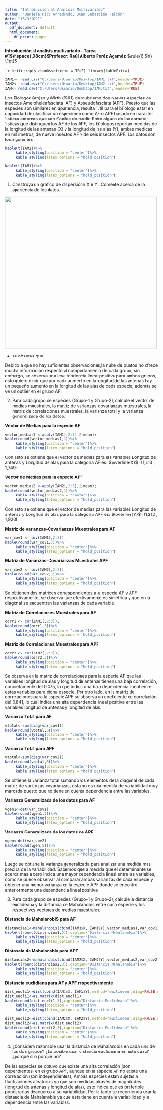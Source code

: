 ```yaml
---
title: "Introducción al Analisis Multivariado"
author: "Daniela Pico Arredondo, Juan Sebastián Falcón"
date: "13/3/2021"
output:
  pdf_document: default
  html_document:
    df_print: paged
---
```

**Introducción al analisis multivariado - Tarea #1$\hspace{.08cm}$\hspace{0.8cm}Profesor: Raúl Alberto Peréz Agaméz**
$\rule{6.5in}{1pt}$

````r
knitr::opts_chunk$set(echo = TRUE)
library(kableExtra)
``



```r
IAM1<- read.csv("C:/Users/Usuario/Desktop/IAM1.txt",header=TRUE)
IAM2<- read.csv("C:/Users/Usuario/Desktop/IAM2.txt",header=TRUE)
IAM<- read.csv("C:/Users/Usuario/Desktop/IAM.txt",header=TRUE)

```



Los Biologos Grojan y Wirth (1981) descubrieron dos nuevas especies de insectos Ameroheleafasciata (AF) y Apseudofasciata (APF). Puesto que las especies son
similares en apariencia, resulta ´util para el bi´ologo estar en capacidad de clasificar un
especimen como AF o APF basado en caracter´ısticas externas que son f´aciles de medir.
Entre alguna de las caracter´ısticas que distinguen los AF de los APF, los bi´ologos reportan
medidas de la longitud de las antenas (X) y la longitud de las alas (Y), ambas medidas
en mil´ımetros, de nueve insectos AF y de seis insectos APF.
Los datos son los siguientes:



```r
kable(t(IAM2))%>%
     kable_styling(position = "center")%>%
     kable_styling(latex_options = "hold_position")

kable(t(IAM1))%>%
     kable_styling(position = "center")%>%
     kable_styling(latex_options = "hold_position")
```
1. Construya un gráfico de dispersióon X e Y . Comente acerca de la apariencia de los
datos.

![](C:\Users\Usuario\Downloads\WhatsApp Image 2021-03-17 at 8.33.57 PM.jpeg){width='500px'}


* se observa que:

Debido a que no hay suficientes observaciones,la nube de puntos no ofrece mucha información respecto al comportamiento de cada grupo, sin embargo, se observa una leve tendencia lineal positiva para ambos grupos, esto  quiere decir que por cada aumento en la longitud de las antenas hay un pequeño aumento en la longitud de las alas de cada especie, además se ve un outlier en el grupo AF.


2. Para cada grupo de especies (Grupo-1 y Grupo-2), calcule el vector de medias
muestrales, la matriz de varianzas-covarianzas muestrales, la matriz de correlaciones
muestrales, la varianza total y la varianza generalizada de los datos.



 **Vector de Medias para la especie AF** 


```r
vector_medias1 <-apply(IAM1[,2:3],2,mean);
kable(round(vector_medias1,3))%>%
     kable_styling(position = "center")%>%
     kable_styling(latex_options = "hold_position")
```
Con esto se obtiene que el vector de medias para las variables Longitud de antenas y Longitud de alas para la categoria AF es: $\overline{X}$=(1,413 ,  1,749)

 **Vector de Medias para la especie APF**

```r
vector_medias2 <-apply(IAM2[,2:3],2,mean);
kable(round(vector_medias2,3))%>%
     kable_styling(position = "center")%>%
     kable_styling(latex_options = "hold_position")


```
Con esto se obtiene que el vector de medias para las variables Longitud de antenas y Longitud de alas para la categoria APF es: $\overline{Y}$=(1,212 , 1,920)

**Matriz de varianzas-Covarianzas Muestrales para AF**
```r
var_cov1 <- cov(IAM1[,2:3]);
kable(round(var_cov1,3))%>%
     kable_styling(position = "center")%>%
     kable_styling(latex_options = "hold_position")
```
**Matriz de Varianzas-Covarianzas Muestrales APF**

```r
var_cov2 <- cov(IAM2[,2:3]);
kable(round(var_cov2,3))%>%
     kable_styling(position = "center")%>%
     kable_styling(latex_options = "hold_position")

```
Se obtienen dos matrices correspondientes a la especie AF y APF respectivamente, se observa que efectivamente es simétrica y que en la diagonal se encuentran las varianzas de cada variable.

**Matriz de Correlaciones Muestrales para AF**
```r
corr1 <- cor(IAM1[,2:3]);
kable(round(corr1,3))%>%
     kable_styling(position = "center")%>%
     kable_styling(latex_options = "hold_position")
```

**Matriz de Correlaciones Muestrales para APF**
```r
corr2 <- cor(IAM2[,2:3]);
kable(round(corr2,3))%>%
     kable_styling(position = "center")%>%
     kable_styling(latex_options = "hold_position")


```


Se observa en la matriz de correlaciones para la especie AF que las variables longitud de alas y longitud de antenas tienen una baja correlación, concretamente del 0.375, lo que indica una baja dependencia lineal entre estas variables para dicha especie. Por otro lado, en la matriz de correlaciones para la especie APF se observa un coeficiente de correlación del 0.841, lo cual indica una alta dependencia lineal positiva entre las variables longitud de antenas y longitud de alas.

**Varianza Total para AF**

```r
vtotal<-sum(diag(var_cov1))
kable(round(vtotal,5))%>%
     kable_styling(position = "center")%>%
     kable_styling(latex_options = "hold_position")
```
**Varianza Total para APF**

```r
vtotal<-sum(diag(var_cov2))
kable(round(vtotal,5))%>%
     kable_styling(position = "center")%>%
     kable_styling(latex_options = "hold_position")

```
Se obtiene la varianza total sumando los elementos de la diagonal de cada matriz de varianzas covarianzas, esta no es una medida de variabilidad muy marcada puesto que no tiene en cuenta dependencia entre las variables.

**Varianza Generalizada de los datos para AF**

```r
vgen1<-det(var_cov1)
kable(round(vgen1,5))%>%
     kable_styling(position = "center")%>%
     kable_styling(latex_options = "hold_position")
```
**Varianza Generalizada de los datos de APF**

```r
vgen<-det(var_cov2)
kable(round(vgen,5))%>%
     kable_styling(position = "center")%>%
     kable_styling(latex_options = "hold_position")
```

Luego se obtiene la varianza generalizada para analizar una medida mas precisa de la variabilidad. Sabemos que a medida que el determinante se acerca mas a cero indica una mayor dependencia lineal entre las variables, como se puede observar al comparar ambas varianzas de cada especie y obtener una menor varianza en la especie APF donde se encontro anteriormente una dependencia lineal positiva


3. Para cada grupo de especies (Grupo-1 y Grupo-2), calcule la distancia euclideana y
la distancia de Mahalanobis entre cada especie y los respectivos vectores de medias
muestrales.

**Distancia de MahalanobiS para AF**

```r
distancias1<-mahalanobis(cbind(IAM1$X, IAM1$Y),vector_medias1,var_cov1)
kable(t(round(distancias1,3)),caption="Distancia Mahalanobis")%>%
     kable_styling(position = "center")%>%
     kable_styling(latex_options = "hold_position")
```
 **Distancia de Mahalanobis para APF**
```r
distancias2<-mahalanobis(cbind(IAM2$X, IAM2$Y),vector_medias2,var_cov2)
kable(t(round(distancias2,3)),caption="Distancia Mahalanobis")%>%
     kable_styling(position = "center")%>%
     kable_styling(latex_options = "hold_position")
```
**Distancia euclidiana para AF y APF respectivamente**
```r
dist_eucli1<-dist(cbind(IAM1$X, IAM1$Y),method="euclidean",diag=FALSE,upper=FALSE)
dist_eucli1<-as.matrix(dist_eucli1)
kable(round(dist_eucli1,3),caption="Distancia Euclideana")%>%
     kable_styling(position = "center")%>%
     kable_styling(latex_options = "hold_position")
```

```r
dist_eucli2<-dist(cbind(IAM2$X, IAM2$Y),method="euclidean",diag=FALSE,upper=FALSE)
dist_eucli2<-as.matrix(dist_eucli2)
kable(round(dist_eucli2,3),caption="Distancia Euclideana")%>%
     kable_styling(position = "center")%>%
     kable_styling(latex_options = "hold_position")
```

4. ¿Considera razonable usar la distancia de Mahalanobis en cada uno de los dos
grupos? ¿Es posible usar distancia euclideana en este caso? ¿porqué si o porque
no?

De las especies se obtuvo que existe una alta correlación (son dependientes) en el grupo APF, aunque en la especie AF no existe una correlación (son independientes), Ambas especies estan sujetas a fluctuaciones aleatorias ya que son medidas através de magnitudes (longitud de antenas y longitud de alas), esto indica que es preferible ponderarlas deacuerdo a su variabilidad, Por lo tanto se recomienda usar la distancia de Mahalanobis ya que esta tiene en cuenta la variabilidad y la dependencia entre las variables. 


